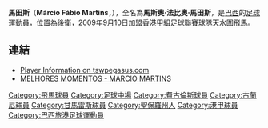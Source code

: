{{NoteTA
|1=zh-hans:马尔西奥;zh-hk:馬斯奧;
|2=zh-hans:法比奥; zh-hk:法比奧; 
|3=zh-hans:马丁斯; zh-hk:馬田斯;

}}{{Football player infobox
| playername = 馬田斯
| image = 
| fullname = Márcio Fábio Martins
| height = {{height|m=1.83}}
| nickname = 
| dateofbirth = {{birth date and age|1980|4|30}}
| cityofbirth = 
| countryofbirth = [[巴西|巴西]]
| currentclub = [[天水圍飛馬|天水圍飛馬]]
| clubnumber = 2
| position = [[中后卫|中后卫]]<br>[[后腰|后腰]]
| youthyears = 
| youthclubs = 
| years = 2000<br />2001–2002<br />2003–2005<br />2006<br />2007<br />2007–2009<br />2009<br />2009<br />2009–
| clubs = {{tsl|pt|Sociedade Esportiva Matonense||馬托倫斯}}<br />[[瓜拉廷格塔足球俱乐部|瓜拉廷格塔]]<br />[[費古倫斯|費古倫斯]]<br />[[瓜拉尼足球俱乐部|瓜拉尼]]<br />{{tsl|pt|Grêmio Esportivo Juventus||祖雲達斯}}<br />[[甘馬雷斯|甘馬雷斯]]<br />[[塞阿拉竞技俱乐部|卡爾拉]]<br />{{tsl|en|Goytacaz Futebol Clube||哥泰卡斯}}<br />[[天水圍飛馬|天水圍飛馬]]
| caps(goals) = {{0}}? {{0}}(?)<br />{{0}}? {{0}}(?)<br />25 {{0}}(3)<br />10 {{0}}(1)<br />{{0}}? {{0}}(?)<br />{{0}}2 {{0}}(0)<br />{{0}}? {{0}}(?)<br />{{0}}? {{0}}(?)<br />{{0}}3 {{0}}(1)
| nationalyears = 
| nationalteam =
| nationalcaps(goals) = 
| pcupdate = [[11_September|11 September]], 2009
| ntupdate = }}

'''馬田斯'''（'''Márcio Fábio Martins'''，{{bd|1980年|4月30日|catIdx=D}}），全名為'''馬斯奧·法比奧·馬田斯'''，是[[巴西|巴西]]的[[足球|足球]]運動員，位置為後衛，2009年9月10日加盟[[香港甲組足球聯賽|香港甲組足球聯賽]]球隊[[天水圍飛馬|天水圍飛馬]]。

==連結==
* [https://web.archive.org/web/20090914101253/http://www.tswpegasus.com/zh/club_d.php?nid=18&id=119 Player Information on tswpegasus.com] 
* [http://www.youtube.com/watch?v=lfTVhIl2FLs&eurl=http%3A%2F%2Fwww%2Eogol%2Ecom%2Ebr%2Fvideo%2Ephp%3Fid%3D3476&feature=player_embedded MELHORES MOMENTOS - MARCIO MARTINS]

{{DEFAULTSORT:Martins, Marcio}}

[[Category:飛馬球員|Category:飛馬球員]]
[[Category:足球中場|Category:足球中場]]
[[Category:費古倫斯球員|Category:費古倫斯球員]]
[[Category:古蘭尼球員|Category:古蘭尼球員]]
[[Category:甘馬雷斯球員|Category:甘馬雷斯球員]]
[[Category:聖保羅州人|Category:聖保羅州人]]
[[Category:港甲球員|Category:港甲球員]]
[[Category:巴西旅港足球運動員|Category:巴西旅港足球運動員]]

{{巴西人物小作品}}
{{soccer-bio-stub}}